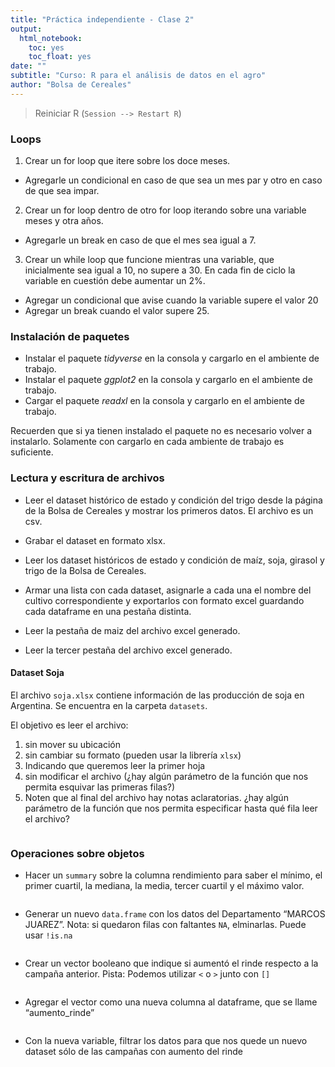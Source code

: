 ```yaml
---
title: "Práctica independiente - Clase 2"
output:
  html_notebook:
    toc: yes
    toc_float: yes
date: ""
subtitle: "Curso: R para el análisis de datos en el agro"
author: "Bolsa de Cereales"
---
```


> Reiniciar R (`Session --> Restart R`)

### Loops

1. Crear un for loop que itere sobre los doce meses.
* Agregarle un condicional en caso de que sea un mes par y otro en caso de que sea impar.

2. Crear un for loop dentro de otro for loop iterando sobre una variable meses y otra años.
* Agregarle un break en caso de que el mes sea igual a 7.

3. Crear un while loop que funcione mientras una variable, que inicialmente sea igual a 10, no supere a 30. En cada fin de ciclo la variable en cuestión debe aumentar un 2%.
* Agregar un condicional que avise cuando la variable supere el valor 20
* Agregar un break cuando el valor supere 25.


### Instalación de paquetes

- Instalar el paquete _tidyverse_ en la consola y cargarlo en el ambiente de trabajo.
- Instalar el paquete _ggplot2_ en la consola y cargarlo en el ambiente de trabajo.
- Cargar el paquete _readxl_ en la consola y cargarlo en el ambiente de trabajo.

Recuerden que si ya tienen instalado el paquete no es necesario volver a instalarlo. Solamente con cargarlo en cada ambiente de trabajo es suficiente.

### Lectura y escritura de archivos

- Leer el dataset histórico de estado y condición del trigo desde la página de la Bolsa de Cereales y mostrar los primeros datos. El archivo es un csv.

- Grabar el dataset en formato xlsx.

- Leer los dataset históricos de estado y condición de maíz, soja, girasol y trigo de la Bolsa de Cereales.

- Armar una lista con cada dataset, asignarle a cada una el nombre del cultivo correspondiente y exportarlos con formato excel guardando cada dataframe en una pestaña distinta.

- Leer la pestaña de maiz del archivo excel generado.

- Leer la tercer pestaña del archivo excel generado.

#### Dataset Soja

El archivo `soja.xlsx` contiene información de las producción de soja en Argentina. Se encuentra en la carpeta `datasets`.

El objetivo es leer el archivo:

1. sin mover su ubicación
2. sin cambiar su formato (pueden usar la librería `xlsx`)
3. Indicando que queremos leer la primer hoja
4. sin modificar el archivo (¿hay algún parámetro de la función que nos permita esquivar las primeras filas?)
5. Noten que al final del archivo hay notas aclaratorias. ¿hay algún parámetro de la función que nos permita especificar hasta qué fila leer el archivo?

```r

```


### Operaciones sobre objetos

- Hacer un `summary` sobre la columna rendimiento para saber el mínimo, el primer cuartil, la mediana, la media, tercer cuartil y el máximo valor.

```r

```

- Generar un nuevo `data.frame` con los datos del Departamento "MARCOS JUAREZ". Nota: si quedaron filas con faltantes `NA`, elminarlas. Puede usar `!is.na`


```r

```


- Crear un vector booleano que indique si aumentó el rinde respecto a la campaña anterior. Pista: Podemos utilizar `<` o `>` junto con `[]`

```r

```

- Agregar el vector como una nueva columna al dataframe, que se llame "aumento_rinde"

```r

```

- Con la nueva variable, filtrar los datos para que nos quede un nuevo dataset sólo de las campañas con aumento del rinde

```r

```

